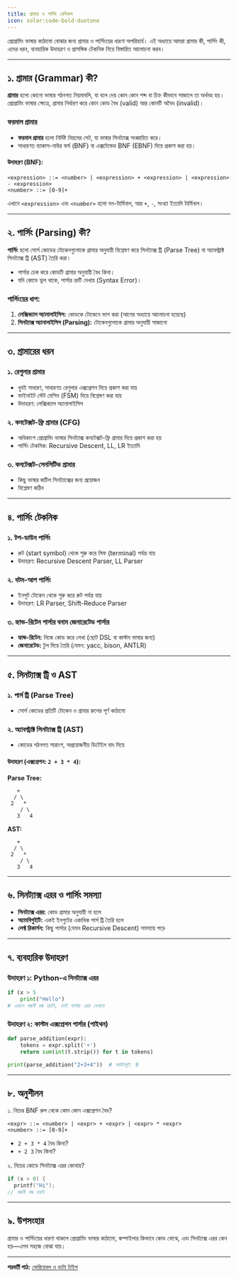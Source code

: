 ```yaml
---
title: গ্রামার ও পার্সিং বেসিকস
icon: solar:code-bold-duotone
---
```


প্রোগ্রামিং ভাষার কাঠামো বোঝার জন্য গ্রামার ও পার্সিংয়ের ধারণা অপরিহার্য। এই অধ্যায়ে আমরা গ্রামার কী, পার্সিং কী, এদের ধরন, ব্যবহারিক উদাহরণ ও প্রাসঙ্গিক টেকনিক নিয়ে বিস্তারিত আলোচনা করব।

---

## ১. গ্রামার (Grammar) কী?

**গ্রামার** হলো কোনো ভাষার গঠনগত নিয়মাবলি, যা বলে দেয় কোন কোন শব্দ বা চিহ্ন কীভাবে সাজালে তা অর্থবহ হয়। প্রোগ্রামিং ভাষার ক্ষেত্রে, গ্রামার নির্ধারণ করে কোন কোড বৈধ (valid) আর কোনটি অবৈধ (invalid)।

### ফরমাল গ্রামার

- **ফরমাল গ্রামার** হলো নির্দিষ্ট নিয়মের সেট, যা ভাষার সিনট্যাক্স সংজ্ঞায়িত করে।
- সাধারণত ব্যাকাস-নাউর ফর্ম (BNF) বা এক্সটেন্ডেড BNF (EBNF) দিয়ে প্রকাশ করা হয়।

#### উদাহরণ (BNF):
```
<expression> ::= <number> | <expression> + <expression> | <expression> - <expression>
<number> ::= [0-9]+
```

এখানে `<expression>` এবং `<number>` হলো নন-টার্মিনাল, আর `+`, `-`, সংখ্যা ইত্যাদি টার্মিনাল।

---

## ২. পার্সিং (Parsing) কী?

**পার্সিং** হলো সোর্স কোডের টোকেনগুলোকে গ্রামার অনুযায়ী বিশ্লেষণ করে সিনট্যাক্স ট্রি (Parse Tree) বা অ্যাবস্ট্রাক্ট সিনট্যাক্স ট্রি (AST) তৈরি করা।

- পার্সার চেক করে কোডটি গ্রামার অনুযায়ী বৈধ কিনা।
- যদি কোডে ভুল থাকে, পার্সার ত্রুটি দেখায় (Syntax Error)।

### পার্সিংয়ের ধাপ:
1. **লেক্সিক্যাল অ্যানালাইসিস:** কোডকে টোকেনে ভাগ করা (আগের অধ্যায়ে আলোচনা হয়েছে)
2. **সিনট্যাক্স অ্যানালাইসিস (Parsing):** টোকেনগুলোকে গ্রামার অনুযায়ী সাজানো

---

## ৩. গ্রামারের ধরন

### ১. রেগুলার গ্রামার
- খুবই সাধারণ, সাধারণত রেগুলার এক্সপ্রেশন দিয়ে প্রকাশ করা যায়
- ফাইনাইট স্টেট মেশিন (FSM) দিয়ে বিশ্লেষণ করা যায়
- উদাহরণ: লেক্সিক্যাল অ্যানালাইসিস

### ২. কনটেক্সট-ফ্রি গ্রামার (CFG)
- অধিকাংশ প্রোগ্রামিং ভাষার সিনট্যাক্স কনটেক্সট-ফ্রি গ্রামার দিয়ে প্রকাশ করা হয়
- পার্সিং টেকনিক: Recursive Descent, LL, LR ইত্যাদি

### ৩. কনটেক্সট-সেনসিটিভ গ্রামার
- কিছু ভাষার জটিল সিনট্যাক্সের জন্য প্রয়োজন
- বিশ্লেষণ কঠিন

---

## ৪. পার্সিং টেকনিক

### ১. টপ-ডাউন পার্সিং
- রুট (start symbol) থেকে শুরু করে লিফ (terminal) পর্যন্ত যায়
- উদাহরণ: Recursive Descent Parser, LL Parser

### ২. বটম-আপ পার্সিং
- ইনপুট টোকেন থেকে শুরু করে রুট পর্যন্ত যায়
- উদাহরণ: LR Parser, Shift-Reduce Parser

### ৩. হ্যান্ড-রিটেন পার্সার বনাম জেনারেটেড পার্সার
- **হ্যান্ড-রিটেন:** নিজে কোড করে লেখা (ছোট DSL বা কাস্টম ভাষার জন্য)
- **জেনারেটেড:** টুল দিয়ে তৈরি (যেমন: yacc, bison, ANTLR)

---

## ৫. সিনট্যাক্স ট্রি ও AST

### ১. পার্স ট্রি (Parse Tree)
- সোর্স কোডের প্রতিটি টোকেন ও গ্রামার রুলের পূর্ণ কাঠামো

### ২. অ্যাবস্ট্রাক্ট সিনট্যাক্স ট্রি (AST)
- কোডের গঠনগত সারাংশ, অপ্রয়োজনীয় ডিটেইল বাদ দিয়ে

#### উদাহরণ (এক্সপ্রেশন: `2 + 3 * 4`):

**Parse Tree:**
```
   +
  / \
 2   *
    / \
   3   4
```

**AST:**
```
   +
  / \
 2   *
    / \
   3   4
```

---

## ৬. সিনট্যাক্স এরর ও পার্সিং সমস্যা

- **সিনট্যাক্স এরর:** কোড গ্রামার অনুযায়ী না হলে
- **অ্যামবিগুইটি:** একই ইনপুটের একাধিক পার্স ট্রি তৈরি হলে
- **লেফ্ট রিকার্সন:** কিছু পার্সার (যেমন Recursive Descent) সমস্যায় পড়ে

---

## ৭. ব্যবহারিক উদাহরণ

### উদাহরণ ১: Python-এ সিনট্যাক্স এরর
```python
if (x > 5
    print("Hello")
# এখানে বন্ধনী বন্ধ হয়নি, তাই পার্সার এরর দেখাবে
```

### উদাহরণ ২: কাস্টম এক্সপ্রেশন পার্সার (পাইথন)
```python
def parse_addition(expr):
    tokens = expr.split('+')
    return sum(int(t.strip()) for t in tokens)

print(parse_addition("2+3+4"))  # আউটপুট: 9
```

---

## ৮. অনুশীলন

১. নিচের BNF রুল থেকে কোন কোন এক্সপ্রেশন বৈধ?
```
<expr> ::= <number> | <expr> + <expr> | <expr> * <expr>
<number> ::= [0-9]+
```
- `2 + 3 * 4` বৈধ কিনা?
- `+ 2 3` বৈধ কিনা?

২. নিচের কোডে সিনট্যাক্স এরর কোথায়?
```c
if (x > 0) {
  printf("Hi");
// বন্ধনী বন্ধ হয়নি
```

---

## ৯. উপসংহার

গ্রামার ও পার্সিংয়ের ধারণা থাকলে প্রোগ্রামিং ভাষার কাঠামো, কম্পাইলার কিভাবে কোড বোঝে, এবং সিনট্যাক্স এরর কেন হয়—এসব সহজে বোঝা যায়।

---

**পরবর্তী পাঠ:** [ভেরিয়েবল ও ডাটা টাইপ](/programming/variables-data-types)
